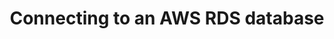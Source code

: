 ---
title: "Connecting to an AWS RDS database"
sidebarTitle: "AWS RDS"
description: "How to connect Sequin to an AWS RDS database"
---